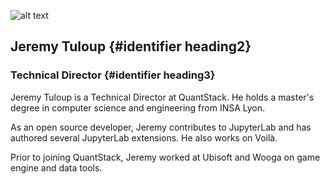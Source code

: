 ![alt text](../../../static/img/avatars/Jeremy.jpg)

## Jeremy Tuloup {#identifier heading2}

### Technical Director {#identifier heading3}
Jeremy Tuloup is a Technical Director at QuantStack. He holds a master's degree in computer science and engineering from INSA Lyon.

As an open source developer, Jeremy contributes to JupyterLab and has authored several JupyterLab extensions. He also works on Voilà.

Prior to joining QuantStack, Jeremy worked at Ubisoft and Wooga on game engine and data tools.